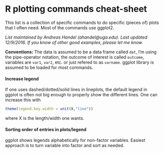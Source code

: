 # R plotting commands cheat-sheet

This list is a collection of specific commands to do specific (pieces of) plots that I often need. Most of the commands use ggplot2.

*List maintained by Andreas Handel (ahandel@uga.edu). Last updated 12/9/2016.*
*If you know of other good examples, please let me know.*


__Conventions:__ The data is assumed to be a data frame called `dat`, I'm using the pipe-operator notation, the outcome of interest is called `outcome`, variables are `var1`, `var2`, etc. or just refered to as `varname`. ggplot library is assumed to be loaded for most commands.


#### Increase legend
If one uses dashed/dotted/solid lines in lineplots, the default legend in ggplot is often not big enough to properly show the different lines. One can increase this with
```r
theme(legend.key.width = unit(X,"line"))
````
where X is the length/width one wants.


#### Sorting order of entries in plots/legend
ggplot shows legends alphabetically for non-factor variables. Easiest approach is to turn variable into factor and sort as needed. 


